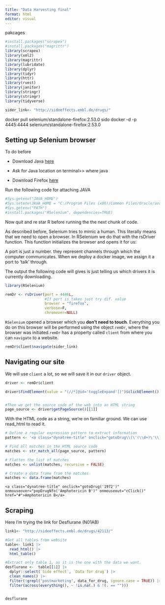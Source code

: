 ```yaml
---
title: "Data Harvesting final"
format: html
editor: visual
---
```


pakcages

```r
#install.packages("scrapex")
#install.packages("magrittr")
library(scrapex)
library(xml2)
library(magrittr)
library(lubridate)
library(dplyr)
library(tidyr)
library(httr)
library(rvest)
library(janitor)
library(stringr)
library(stringr)
library(tidyverse)


```

```r
sider_link<- "http://sideeffects.embl.de/drugs/"
```

docker pull selenium/standalone-firefox:2.53.0
sido docker -d -p 4445:4444 selenium/standalone-firefox:2.53.0

## Setting up Selenium browser

To do before

-   Download Java [here](https://www.oracle.com/java/technologies/downloads/)

-   Ask for Java location on terminal\>\> where java

-   Download Firefox [here](https://www.mozilla.org/es-ES/firefox/new/)

Run the following code for attaching JAVA

```r
#Sys.getenv("JAVA_HOME")
#Sys.setenv(JAVA_HOME = "C:/Program Files (x86)/Common Files/Oracle/ava/javapath/java.exe") 
#Sys.getenv("PATH")
#install.packages("RSelenium", dependencies=TRUE)


```

Now quit and re star R before running the the next chunk of code.

As described before, Selenium tries to mimic a human. This literally means that we need to open a browser. In RSelenium we do that with the rsDriver function. This function initializes the browser and opens it for us:

A port is just a number. they represent channels through which the computer communicates. When we deploy a docker image, we assign it a port to 'talk' through.

The output the following code will gives is just telling us which drivers it is currently downloading. 

```r
library(RSelenium)

remDr <- rsDriver(port = 4446L, 
                  #If port is taken just try dif. value
                  browser = "firefox",
                  verbose=F,
                  chromever=NULL)

```

`RSelenium` opened a browser which you **don't need to touch**. Everything you do on this browser will be performed using the object `remDr`, where the browser was initiated.`remDr` has a property called `client` from where you can `navigate` to a website.

```r
remDr$client$navigate(sider_link)


```

## Navigating our site
We will use `client ` a lot, so we will save it in our `driver` object. 
```r
driver <- remDr$client

driver$findElement(value = "(//*[@id='toggleExpand'])")$clickElement()


#Then we get the source code of the web into an HTML string
page_source <- driver$getPageSource()[[1]]

```

With the HTML code as a string, we’re on familiar ground. We can use read_html to read it.
```r
# Define a regular expression pattern to extract information
pattern <- '<a class="dynatree-title" onclick="gotoDrug\\(\'(\\d+)\'\\)" onmouseover="popDrugNfo\\(\'([^\']+)\'\\)" onmouseout="cClick\\(\\)" href="#">([^<]+)</a>'

# Find all matches in the HTML source code
matches <- str_match_all(page_source, pattern)

# Flatten the list of matches
matches <- unlist(matches, recursive = FALSE)

# Create a data frame from the matches
matches <- data.frame(matches)

```


```<a class="dynatree-title" onclick="gotoDrug('1972')" onmouseover="popDrugNfo('Amphotericin B')" onmouseout="cClick()" href="#">Amphotericin B</a>```


## Scraping

Here I'm trying the link for Desflurane (N01AB)

```r

link1<- "http://sideeffects.embl.de/drugs/42113/"

#Get all tables from website
table<- link1 |> 
  read_html() |> 
  html_table()

#Extract only table 1, as it is the one with the data we want.
desflurane <-  table[[1]] |> 
  dplyr::select(`Side effect`, `Data for drug`) |> 
  clean_names() |> 
  filter(!grepl("postmarketing", data_for_drug, ignore.case = TRUE)) |> 
  filter(across(everything(), ~ !is.na(.) & !(. == "")))


desflurane 

```
